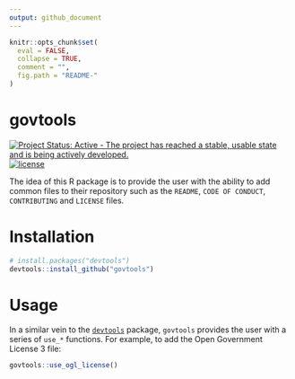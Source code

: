 ```yaml
---
output: github_document
---
```


```r
knitr::opts_chunk$set(
  eval = FALSE,
  collapse = TRUE,
  comment = "",
  fig.path = "README-"
)
```

# govtools

[![Project Status: Active - The project has reached a stable, usable state and is being actively developed.](http://www.repostatus.org/badges/latest/active.svg)](http://www.repostatus.org/#active) [![license](https://img.shields.io/github/license/mashape/apistatus.svg)]()

The idea of this R package is to provide the user with the ability to add common files to their repository such as the `README`, `CODE OF CONDUCT`, `CONTRIBUTING` and `LICENSE` files.

# Installation

```r
# install.packages("devtools")
devtools::install_github("govtools")
```

# Usage

In a similar vein to the [`devtools`](https://github.com/hadley/devtools) package, `govtools` provides the user with a series of `use_*` functions. For example, to add the Open Government License 3 file:

```r
govtools::use_ogl_license()
```
